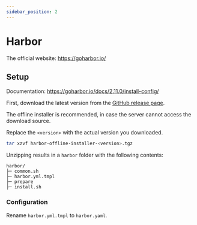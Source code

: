 ```yaml
---
sidebar_position: 2
---
```


# Harbor

The official website: https://goharbor.io/

## Setup

Documentation: https://goharbor.io/docs/2.11.0/install-config/

First, download the latest version from the [GitHub release page](https://github.com/goharbor/harbor/releases/latest).

The offline installer is recommended, in case the server cannot access the download source.

Replace the `<version>` with the actual version you downloaded.
```bash
tar xzvf harbor-offline-installer-<version>.tgz
```
Unzipping results in a `harbor` folder with the following contents:
```
harbor/
├─ common.sh
├─ harbor.yml.tmpl
├─ prepare
├─ install.sh
```

### Configuration

Rename `harbor.yml.tmpl` to `harbor.yaml`.

